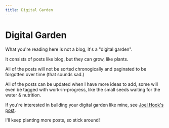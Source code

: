 ```yaml
---
title: Digital Garden
---
```


# Digital Garden

What you're reading here is not a blog, it's a "digital garden".

It consists of posts like blog, but they can grow, like plants.

All of the posts will not be sorted chronogically and paginated to be forgotten over time (that sounds sad.)

All of the posts can be updated when I have more ideas to add, some will even be tagged with work-in-progress,
like the small seeds waiting for the water & nutrition.

If you're interested in building your digital garden like mine, see [Joel Hook's post][1].

I'll keep planting more posts, so stick around!

[1]: https://joelhooks.com/digital-garden
